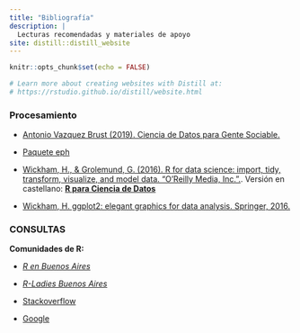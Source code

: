 ```yaml
---
title: "Bibliografía"
description: |
  Lecturas recomendadas y materiales de apoyo
site: distill::distill_website
---
```


```r
knitr::opts_chunk$set(echo = FALSE)

# Learn more about creating websites with Distill at:
# https://rstudio.github.io/distill/website.html

```


### Procesamiento

-   [Antonio Vazquez Brust (2019). Ciencia de Datos para Gente Sociable.](https://bitsandbricks.github.io/ciencia_de_datos_gente_sociable/)

-   [Paquete eph](https://holatam.github.io/eph/)

-   [Wickham, H., & Grolemund, G. (2016). R for data science: import, tidy, transform, visualize, and model data. “O’Reilly Media, Inc.”.](https://es.r4ds.hadley.nz/). 
Versión en castellano: [**R para Ciencia de Datos**](https://es.r4ds.hadley.nz/)

-   [Wickham, H. ggplot2: elegant graphics for data analysis. Springer, 2016.]( https://ggplot2-book.org/)



### CONSULTAS 

**Comunidades de R:**

-   [_R en Buenos Aires_](https://renbaires.github.io/)

-   [_R-Ladies Buenos Aires_](https://www.meetup.com/es/rladies-buenos-aires/)

-   [Stackoverflow](https://es.stackoverflow.com/)

-   [Google](https://www.google.com.ar/?gws_rd=ssl)